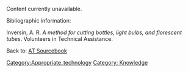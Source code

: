 Content currently unavailable. 

Bibliographic information:

Inversin, A. R. ''A method for cutting bottles, light bulbs, and florescent tubes''. Volunteers in Technical Assistance.

Back to: [[AT Sourcebook]]

[[Category:Appropriate_technology]]
[[Category: Knowledge]]